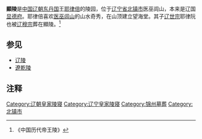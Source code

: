 '''顯陵'''是[[中国|中国]][[辽朝|辽朝]][[东丹国|东丹国]]王[[耶律倍|耶律倍]]的陵园，位于[[辽宁省|辽宁省]][[北镇市|北镇市]]医巫闾山，本来是辽国[[显德府|显德府]]。耶律倍喜欢[[医巫闾山|医巫闾山]]的山水奇秀，在山顶建立望海堂。其子[[辽世宗|辽世宗]]耶律阮也被[[辽穆宗|辽穆宗]]葬在顯陵。<ref>《中国历代帝王陵》</ref>

== 参见 ==
* [[辽陵|辽陵]]
* [[遼乾陵|遼乾陵]]

==注释==
{{Reflist|2}}

[[Category:辽朝皇家陵寝|Category:辽朝皇家陵寝]]
[[Category:辽宁皇家陵寝|Category:辽宁皇家陵寝]]
[[Category:锦州墓葬|Category:锦州墓葬]]
[[Category:北镇市|Category:北镇市]]